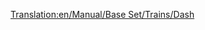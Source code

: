 [[Translation:en/Manual/Base Set/Trains/Dash]]
{{es/Manual/Base Set/Trains/Trenes|Imagen=
|Nombre="Dash"
|Precio=  € ( £)
|Velocidad= km/h ( mph)
|Peso= t
|Potencia=CV ( kW)
|Coste-anual= € ( £)
|Diseño=
|Duración=
|Capacidad=
|Descripción=
|Vida-real=
}}